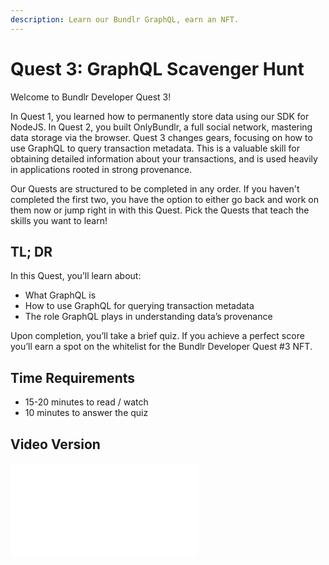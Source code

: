 ```yaml
---
description: Learn our Bundlr GraphQL, earn an NFT.
---
```


# Quest 3: GraphQL Scavenger Hunt

Welcome to Bundlr Developer Quest 3!

In Quest 1, you learned how to permanently store data using our SDK for NodeJS. In Quest 2, you built OnlyBundlr, a full social network, mastering data storage via the browser. Quest 3 changes gears, focusing on how to use GraphQL to query transaction metadata. This is a valuable skill for obtaining detailed information about your transactions, and is used heavily in applications rooted in strong provenance.

Our Quests are structured to be completed in any order. If you haven't completed the first two, you have the option to either go back and work on them now or jump right in with this Quest. Pick the Quests that teach the skills you want to learn!

## TL; DR

In this Quest, you’ll learn about:

-   What GraphQL is
-   How to use GraphQL for querying transaction metadata
-   The role GraphQL plays in understanding data’s provenance

Upon completion, you’ll take a brief quiz. If you achieve a perfect score you’ll earn a spot on the whitelist for the Bundlr Developer Quest #3 NFT.

## Time Requirements

- 15-20 minutes to read / watch
- 10 minutes to answer the quiz

## Video Version
<div
	className="video mt-5"
	style={{
		position: "relative",
		paddingBottom: "56.25%" /* 16:9 */,
		paddingTop: 25,
		height: 0,
	}}
>
	<iframe
		style={{
			position: "absolute",
			top: 0,
			left: 0,
			width: "80%",
			height: "80%",
		}}
		src={`https://www.youtube.com/embed/MIGFvWG0rtw`}
		frameBorder="0"
	/>
</div>
## What Is GraphQL

GraphQL is a query language, and in this Quest you’ll use it to search for information about Bundlr transactions. For example, you’ll use it to query for transactions by creator `address` or the `currency` used to pay for the upload. You can also use it to fetch details like the creation `timestamp` and upload `receipt`.

It's a simple language that's easy to understand and learn. Though compatible with JavaScript, in this Quest, we will exclusively use it through a web interface called The Bundlr GraphQL Sandbox. This interface allows for direct interaction with GraphQL queries, enabling you to explore transaction data easily.

## Strong Provenance

<img className="border border-[#FEF4EE] rounded mt-5 w-5/6" src="/img/quests/graphql/strong-provenance.png" />

Strong provenance is central to everything we do at Bundlr. It refers to the comprehensive documentation that records the
origin of a piece of work, encompassing its creation time, creator, content, and ownership history. For provenance to be
classified as “strong”, it must be permanent, unconstrained, and precise.

**Permanent** data is immutable, it can not be changed. When you use Bundlr, everything is uploaded to Arweave, which makes it immutable; once it's uploaded, it cannot be altered. The term **unconstrained** indicates there are no restrictions on the volume of data that can be stored or who can access it. With Arweave, data of any size can be uploaded and, through Bundlr’s GraphQL endpoints, anyone can access information about this data from anywhere. **Precision** is manifested through timestamps. When you use Bundlr to upload data to Arweave, the transaction is assigned a timestamp accurate to the millisecond. These timestamps are powerful; they enable transactions to be arranged in true chronological order and facilitate queries within specific time ranges.

**Provenance empowers you to ascertain who created a specific piece of data, when it was created and what it’s about.**

## Endpoints

When using Bundlr GraphQL, connect to the endpoint that matches the node you used when uploading. For example, if you uploaded data via Node 1, connect to Node 1’s endpoint; if you used the Devnet, connect to the Devnet endpoint. Data isn’t shared between endpoints, so connecting to the correct one is necessary.

-   Node 1: https://node1.bundlr.network/graphql
-   Node 2: https://node2.bundlr.network/graphql
-   Devnet: https://devnet.bundlr.network/graphql

## Welcome To The Sandbox

Ready to dive in? Start by clicking on the `Node 1` link above:

<img className="border border-[#FEF4EE] rounded mt-5 w-5/6" src="/img/quests/graphql/Sandbox-Splash.png" />

And then click “Query your server”, which will bring you here:

<img className="border border-[#FEF4EE] rounded mt-5 w-5/6" src="/img/quests/graphql/Sandbox-Entry.png" />

Before moving forward, spend some time exploring the Sandbox. First, remove “id” and hit “Control + Space” to see a context-sensitive menu. Select “transactions”, followed by “edges”, “node”, and finally “id”. Now, click the blue “► ExampleQuery” button.

<img
	className="border border-[#FEF4EE] rounded mt-5 w-5/6"
	src="/img/quests/graphql/BundlrGQL-Sandbox-Ctlr-Space.png"
/>

Don't stop there; keep playing around while using the “Control + Space” shortcut. Use it to bring up the context-sensitive menu and check available fields. This is a powerful feature that can help streamline your query-building process, and saves you from having to constantly refer back to the docs.

<img className="border border-[#FEF4EE] rounded mt-5 w-5/6" src="/img/quests/graphql/how-to-control-space.gif" />

## Anatomy Of A Query

<img className="border border-[#FEF4EE] rounded mt-5 w-5/6" src="/img/quests/graphql/bundlr-gql-query-format.png" />

A GraphQL query is structured to precisely fetch the data you need. Here's a breakdown:

-   Operation Type: Indicates the kind of operation (in this Quest, we’ll be reading data, which means we’ll use the `query` type)
-   Operation Name (optional): A name for your query.
-   Field Set: The data you want to retrieve
-   Arguments / Filters (optional): Used to refine the data being fetched.

Now that we've covered the all the basics, it's time to dive in and get hands-on. Throughout this Quest, you’ll build a rich library of queries for interacting with Bundlr, starting with searching by transaction ID.

## Search By Transaction ID

When you upload data to Bundlr, each upload is assigned a unique transaction ID. In this first query, you will search using a single transaction by ID and return all of its metadata.

When building a query, start with the query keyword followed by a name. Begin by creating a new query named `getByTransactionID` as shown below.

```graphql
query getByTransactionID {

}
```

As you build the query, make use of the `Control + Space` keyboard shortcut. From within the context-sensitive menu that pops up, first select `transactions`, then `edges`, and after that `node`. Inside `node`, repeatedly press `Control + Space` and choose all the fields available for querying.

<img className="border border-[#FEF4EE] rounded mt-5 w-5/6" src="/img/quests/graphql/GraphQL-Sandbox-Field-Types.png" />

Take note of the icons next to the fields in the menu. Fields with a cube icon are available directly, while those with `{}` have subfields. Once you choose all available fields and subfields, you’ll have a query that looks like this.

Try building it yourself, then click `Run` to see what happens.

```graphql
query getByTransactionID {
  transactions {
    edges {
      node {
        id
        address
        currency
        signature
        timestamp
        receipt {
          deadlineHeight
          signature
          timestamp
          version
        }
        tags {
          name
          value
        }
      }
    }
  }
}
```

The query fetches all available fields from the latest transactions. To narrow it down to a single transaction, add a filter. Do this by appending a pair of parentheses `()` after the word `transactions`. Then, place your cursor inside the parentheses and press `Control + Space` again. A context-sensitive menu pops up, showing all the filters you can apply to refine your query.

<img className="border border-[#FEF4EE] rounded mt-5 w-5/6" src="/img/quests/graphql/GraphQL-Filters.png" />

Choose `ids` and then modify your query so it looks like this.

```graphql
query getByTransactionID {
  transactions(ids: ["kRUOhXKKUZXqwQLr7BhRXjRLaRbrDlavaxmYkDmQYPk"]) {
    edges {
      node {
        id
        address
        currency
        signature
        timestamp
        receipt {
          deadlineHeight
          signature
          timestamp
          version
        }
        tags {
          name
          value
        }
      }
    }
  }
}
```

When you run it, you can see all the metadata for the transaction with ID `mjswLIzZ1kS162Y_Ap3TFYEzNDVirfLn4k_NE8AjCHQ`, including that it was paid for with `Matic` and is a `text/plain` file.

Transactions, once uploaded to Bundlr, are instantly available for query via GraphQL. This feature is incredibly useful as it allows immediate access to the transaction data. The next time you perform an upload, take a moment to query it right away. It's a fun way to observe how quickly Bundlr makes transaction data accessible.

## Query Tabs

Great job! At this point, you've grasped the fundamentals of using GraphQL to query transaction metadata. Next, let's expand your query library by learning how to query by currency. But first, click the `+` icon at the top of the query builder to open a new tab.

Placing each new query in its separate tab ensures that when you revisit the Sandbox, all your queries are just a click away. This organization facilitates future querying by providing you with ready-to-modify templates, and gives you the tools you’ll need to answer the quiz at the end.

<img className="border border-[#FEF4EE] rounded mt-5 w-5/6" src="/img/quests/graphql/GraphQL-PressPlus.png" />

## Query By Currency

Bundlr supports [paying for uploads with 14 different tokens](/overview/supported-tokens), the token used for payment is recorded as metadata with the transaction and is available for query via GraphQL

To query by currency, start by creating a new query called `getByCurrency`.

```graphql
query getByCurrency {
}
```

And then build it out so you’re selecting all the fields you’re interested in. To make this Quest easier to read, I’m only going to query for the transaction ID, but you can add any additional fields you’re interested in.

```graphql
query getByCurrency {
  transactions {
    edges {
      node {
        id
      }
    }
  }
}
```

Similar to the previous steps, to add a filter, insert a pair of parentheses after the word `transactions`, position your cursor inside, and press `Control + Space`. This time, select `currency` from the options that appear. This will allow you to filter transactions based on the currency used to pay for the upload.

In my example below, I’ve built out the query to return transactions paid for with `matic`, as you play with it, experiment using any of the 14 tokens Bundlr supports, just plug in the `parameter value` field [from this page](/overview/supported-tokens).

```graphql
query getByCurrency {
  transactions(currency: "matic") {
    edges {
      node {
        id
      }
    }
  }
}
```

## Query By Owners

Ok, remember how to create a [new tab](/hands-on/quests/quest3-graphql#query-tabs) in the GraphQL Sandbox? Go ahead and do that, and let’s start the next query.

When using Bundlr GraphQL, a transaction `owner` is the wallet address that signed the transaction. These values are cross-chain, you can use Ethereum-style, Solana, or [addresses from any chain that Bundlr supports](/overview/supported-tokens).

To create a query filtering by the wallet address used when paying for and signing the upload, use the `owners` query. Here’s an example where I fetch transactions paid for with my developer wallet. If you’ve transacted on Bundlr, try tweaking the query with your own wallet address.

```graphql
query getByOwner {
  transactions(owners: ["0x4adde0b3c686b4453e007994ede91a7832cf3c99"]) {
    edges {
      node {
        id
      }
    }
  }
}
```

## Query By Tags

Tags are versatile pieces of custom metadata that can be associated with any transaction uploaded to Bundlr. When you upload an image, for instance, Bundlr automatically assigns a `Content-Type` metatag [with the appropriate value](https://developer.mozilla.org/en-US/docs/Web/HTTP/Headers/Content-Type). Additionally, you can attach any custom metatags, such as using an `application-id` tag to distinguish your transactions from others.

The ability to apply custom tags is a potent tool for building solutions rooted in strong provenance. By structuring tags and incorporating them as a fundamental part of your data, you can establish an immutable representation of the data at the time of creation.

Use the `tags` filter to filter transactions based on metadata tags. The following example returns all recent PNGs, create a new tab in your GraphQL Sandbox and type this one in.

```graphql
query getAllPNGs {
  transactions(tags: [{ name: "Content-Type", values: ["image/png"] }]) {
    edges {
      node {
        id
        address
      }
    }
  }
}
```

There’s a lot of flexibility with how you build tag filters, you can combine them with an OR, like this example which returns all transactions tagged either as `image/png` OR `image/jpg`.

```graphql
query getTagsWithOR {
  transactions(
    tags: [{ name: "Content-Type", values: ["image/png", "image/jpg"] }]
  ) {
    edges {
      node {
        tags {
          name
          value
        }
      }
    }
  }
}
```

Sometimes you might need an AND query with tags, like this example that returns all `text/plain` files that also have the application-id of `bundlr-quests`.

```graphql
query getTagsWithAnd {
  transactions(
    tags: [
      { name: "Content-Type", values: ["text/plain"] }
      { name: "application-id", values: ["bundlr-quests"] }
    ]
  ) {
    edges {
      node {
        tags {
          name
          value
        }
      }
    }
  }
}
```

## Query By Timestamps

Timestamps play a crucial role in building projects rooted in strong provenance. Every transaction, once uploaded on Bundlr, receives a timestamp that's accurate down to the millisecond. Filtering by timestamps allows you to fetch transactions from a specific point in time.

Keep in mind that these timestamps are in UNIX format, measured in milliseconds, which means you’ll need an external tool to generate them. When I work in the Bundlr GraphQL Sandbox, I find [the website Epoch101](https://www.epoch101.com/) handy for converting from human-readable dates to UNIX timestamps, but feel free to use any converter that you prefer.

To begin, head over to Epoch101, scroll down to `Convert DateTime to Unix Timestamp`, and pick a date. Ensure you select `milliseconds` before clicking `Convert to Unix Timestamp->`. Copy the generated timestamp, and let's use it when crafting our next query.

<img className="border border-[#FEF4EE] rounded mt-5 w-5/6" src="/img/quests/graphql/GraphQL-create-timestamp.png" />

To query by timestamps, use the `timestamp` filer, this query returns transactions from the first few days of July 2023.

```graphql
query getByTimestamp {
  transactions(timestamp: { from: 1688144401000, to: 1688317201000 }) {
    edges {
      node {
        id
      }
    }
  }
}
```

The power of timestamp filtering really shines when you combine it with other filters, like this one that returns transactions paid with `matic` from the first few days of July.

```graphql
query getByTimestamp {
  transactions(
    timestamp: { from: 1688144401000, to: 1688317201000 }
    currency: "matic"
  ) {
    edges {
      node {
        id
      }
    }
  }
}
```

## Receipts

In this Quest, we mainly focus on reading data, but let's take a moment to briefly discuss an important aspect of writing data to Bundlr, receipts.

Bundlr offers two methods for writing data: [`bundlr.upload()`](/developer-docs/sdk/api/upload) and [`bundlr.uploadWithReceipt()`](/developer-docs/sdk/api/uploadWithReceipt). The latter, [`bundlr.uploadWithReceipt()`](/developer-docs/sdk/api/uploadWithReceipt), returns a cryptographically signed receipt. This receipt is not just an acknowledgment of your upload, but serves several critical purposes.

Receipts serve as cryptographic proof of the exact time a transaction occurred. This is vital for applications where the sequence and timing of transactions are crucial. The receipt includes a timestamp in UNIX milliseconds format, representing the precise time of each transaction. Using the receipt, you can verify the timestamp at any time, ensuring it hasn’t been tampered with.

Receipts can be used to build applications that process and deliver data in real-time, creating a secure and tamper-proof sequence of transactions. This is useful for applications like event streaming, group messaging protocols, and any other system that relies on the order and real-time processing of data.

A receipt contains various information including:

-   `id`: The transaction ID which can be used to download the data.
-   `timestamp`: The timestamp of when the transaction was created, accurate to the millisecond.
-   `version`: The version of this JSON file, currently set at 1.0.0.
-   `public`: The public key of the bundler node used.
-   `signature`: A signed [deep hash](/terminology#deep-hash) of the JSON receipt.
-   `deadlineHeight`: The block number by which the transaction must be finalized on Arweave.

The signature field in a receipt is especially significant. It is generated by creating a [deep hash](/terminology#deep-hash) of information from the receipt, including the transaction ID and timestamp, and then signing it by Bundlr. This signature can be verified using the Bundlr SDK, ensuring its integrity. This is particularly useful for applications whose security and functionality depend on the sequence of transactions.

You can access receipt data using Bundlr's SDK or via GraphQL queries. To retrieve receipt add it to the `node` section of any query, like this query that returns the receipt for transaction ID `tFMTdmD_nnkqJuO5fNWyg6f6ZCyxNMGTiUHJxEr74P8`.

```graphql
query getReceipt {
  transactions(ids: ["kRUOhXKKUZXqwQLr7BhRXjRLaRbrDlavaxmYkDmQYPk"]) {
    edges {
      node {
        receipt {
          deadlineHeight
          signature
          timestamp
          version
        }
      }
    }
  }
}
```

## Sorting

Another powerful feature for users building projects rooted in strong provenance is sorting or ordering results by timecode. By sorting in ascending order, you guarantee your results appear in the exact order they were created, sorting in descending order reverses this.

To control sorting, add the “order” filter and give it either a value of ASC (ascending) or DESC (descending).

```graphql
query getAllByOwnerAsc {
  transactions(
    owners: ["0x4adde0b3c686b4453e007994ede91a7832cf3c99"]
    order: ASC
  ) {
    edges {
      node {
        id
        address
      }
    }
  }
}
```

## Quiz

Nice work! You now know pretty much everything there is to know about Bundlr’s GraphQL. Next step is to [head on over to our quiz](https://forms.gle/3cxrJ7CQQ2swHXMv9), answer a few questions. If you get everything right, we’ll add you to the whitelist for the Quest 3 NFT.

To make things easier for you, I’ll walk you through how I’d go about solving one of the questions.

<img className="border border-[#FEF4EE] rounded mt-5 w-5/6" src="/img/quests/graphql/Quiz-Question-1.png" />

To answer this question, you’ll need to build a query that searches by transaction ID and returns all the tags for that transaction. Then you just count up the tags, and check off the answer.

<img className="border border-[#FEF4EE] rounded mt-5 w-5/6" src="/img/quests/graphql/Quiz-Question-1-Answer.png" />

## Getting Help

To have your wallet added to the Quest 3 whitelist, you need to get a perfect score on the quiz. If you’re not sure of a question, make sure to reach out to us on [Discord](https://discord.bundlr.network) and someone will help you out right away. Also, you can always check out our docs entry on [GraphQL](/developer-docs/graphql) and on [receipts](/learn/receipts).

Have an amazing day … and LFB!
